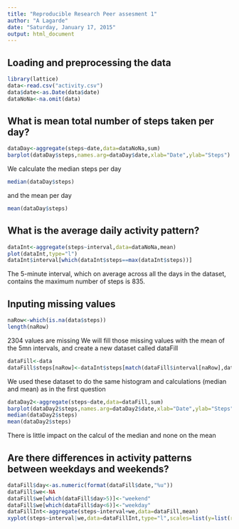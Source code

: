 ```yaml
---
title: "Reproducible Research Peer assesment 1"
author: "A Lagarde"
date: "Saturday, January 17, 2015"
output: html_document
---
```


Loading and preprocessing the data
----------------------------------

```r
library(lattice)
data<-read.csv("activity.csv")
data$date<-as.Date(data$date)
dataNoNa<-na.omit(data)
```

What is mean total number of steps taken per day?
-------------------------------------------------

```r
dataDay<-aggregate(steps~date,data=dataNoNa,sum)
barplot(dataDay$steps,names.arg=dataDay$date,xlab="Date",ylab="Steps")
```

We calculate the median steps per day

```r
median(dataDay$steps)
```

and the mean per day

```r
mean(dataDay$steps)
```

What is the average daily activity pattern?
-------------------------------------------

```r
dataInt<-aggregate(steps~interval,data=dataNoNa,mean)
plot(dataInt,type="l")
dataInt$interval[which(dataInt$steps==max(dataInt$steps))]
```

The 5-minute interval, which on average across all the days in the dataset, contains the maximum number of steps is 835.

Inputing missing values
-----------------------

```r
naRow<-which(is.na(data$steps))
length(naRow)
```

2304 values are missing
We will fill those missing values with the mean of the 5mn intervals, and create a new dataset called dataFill

```r
dataFill<-data
dataFill$steps[naRow]<-dataInt$steps[match(dataFill$interval[naRow],dataInt$interval)]
```

We used these dataset to do the same histogram and calculations (median and mean) as in the first question

```r
dataDay2<-aggregate(steps~date,data=dataFill,sum)
barplot(dataDay2$steps,names.arg=dataDay2$date,xlab="Date",ylab="Steps")
median(dataDay2$steps)
mean(dataDay2$steps)
```

There is little impact on the calcul of the median and none on the mean

Are there differences in activity patterns between weekdays and weekends?
-------------------------------------------------------------------------

```r
dataFill$day<-as.numeric(format(dataFill$date,"%u"))
dataFill$we<-NA
dataFill$we[which(dataFill$day>5)]<-"weekend"
dataFill$we[which(dataFill$day<6)]<-"weekday"
dataFillInt<-aggregate(steps~interval+we,data=dataFill,mean)
xyplot(steps~interval|we,data=dataFillInt,type="l",scales=list(y=list(relation="free")),layout=c(1,2))
```

